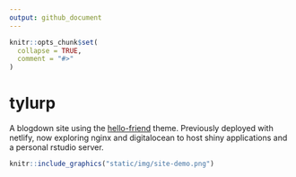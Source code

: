 ```yaml
---
output: github_document
---
```


<!-- README.md is generated from README.Rmd. Please edit that file -->

```r
knitr::opts_chunk$set(
  collapse = TRUE,
  comment = "#>"
)
```

# tylurp

<!-- badges: start -->
<!-- badges: end -->

A blogdown site using the [hello-friend](https://github.com/panr/hugo-theme-hello-friend) theme. Previously deployed with netlify, now exploring nginx and digitalocean to host shiny applications and a personal rstudio server.

```r
knitr::include_graphics("static/img/site-demo.png")
```

